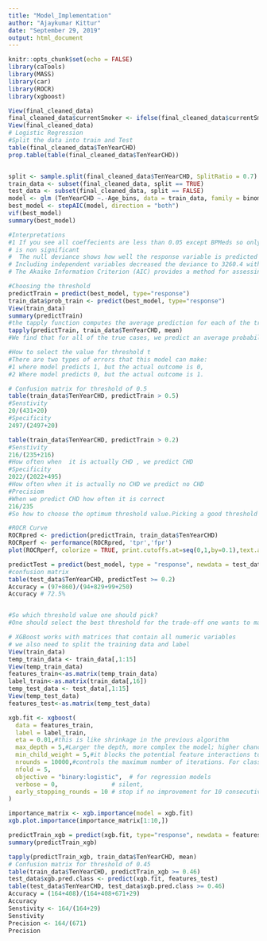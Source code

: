 ---
title: "Model_Implementation"
author: "Ajaykumar Kittur"
date: "September 29, 2019"
output: html_document
---

```{r setup}
knitr::opts_chunk$set(echo = FALSE)
library(caTools)
library(MASS)
library(car)
library(ROCR)
library(xgboost)
```

```{r cars}
View(final_cleaned_data)
final_cleaned_data$currentSmoker <- ifelse(final_cleaned_data$currentSmoker=='Yes', 1,0)
View(final_cleaned_data)
# Logistic Regression
#Split the data into train and Test 
table(final_cleaned_data$TenYearCHD)
prop.table(table(final_cleaned_data$TenYearCHD))


split <- sample.split(final_cleaned_data$TenYearCHD, SplitRatio = 0.7)
train_data <- subset(final_cleaned_data, split == TRUE)
test_data <- subset(final_cleaned_data, split == FALSE)
model <- glm (TenYearCHD ~.-Age_bins, data = train_data, family = binomial)
best_model <- stepAIC(model, direction = "both")
vif(best_model)
summary(best_model)

#Interpretations
#1 If you see all coeffecients are less than 0.05 except BPMeds so only this  variable 
# is non significant
#  The null deviance shows how well the response variable is predicted by a model that includes only the intercept. 
# Including independent variables decreased the deviance to 3260.4 with a loss of 8 degrees of freedom
# The Akaike Information Criterion (AIC) provides a method for assessing the quality of your model through comparison of related models.  It's based on the Deviance, but penalizes you for making the model more complicated. it's useful for comparing models

#Choosing the threshold
predictTrain = predict(best_model, type="response")
train_data$prob_train <- predict(best_model, type="response")
View(train_data)
summary(predictTrain)
#the tapply function computes the average prediction for each of the true outcomes.
tapply(predictTrain, train_data$TenYearCHD, mean)
#We find that for all of the true cases, we predict an average probability of about 0.23 And for all of the false cases, we predict an average probability of about 0.14

#How to select the value for threshold t
#There are two types of errors that this model can make:
#1 where model predicts 1, but the actual outcome is 0,
#2 Where model predicts 0, but the actual outcome is 1.

# Confusion matrix for threshold of 0.5
table(train_data$TenYearCHD, predictTrain > 0.5)
#Senstivity 
20/(431+20)
#Specificity 
2497/(2497+20)

table(train_data$TenYearCHD, predictTrain > 0.2)
#Senstivity 
216/(235+216)
#How often when  it is actually CHD , we predict CHD
#Specificity 
2022/(2022+495)
#How often when it is actually no CHD we predict no CHD 
#Precisiom
#When we predict CHD how often it is correct
216/235
#So how to choose the optimum threshold value.Picking a good threshold value is often challenging.A Receiver Operator Characteristic curve, or ROC curve, can help us decide which value of the threshold is best.

#ROCR Curve
ROCRpred <- prediction(predictTrain, train_data$TenYearCHD)
ROCRperf <- performance(ROCRpred, 'tpr','fpr')
plot(ROCRperf, colorize = TRUE, print.cutoffs.at=seq(0,1,by=0.1),text.adj = c(-0.2,1.7))

predictTest = predict(best_model, type = "response", newdata = test_data)
#confusion matrix
table(test_data$TenYearCHD, predictTest >= 0.2)
Accuracy = (97+860)/(94+829+99+250)
Accuracy # 72.5%


#So which threshold value one should pick?
#One should select the best threshold for the trade-off one wants to make.If you're more concerned with having a high specificity or low false positive rate, pick the threshold that maximizes the true positive rate while keeping the false positive rate really low.A threshold around (0.1, 0.5) on this ROC curve looks like a good choice in this case.On the other hand, if one is more concerned with having a high sensitivity or high true positive rate, one should pick a threshold that minimizes the false positive rate

```



```{r}
# XGBoost works with matrices that contain all numeric variables
# we also need to split the training data and label
View(train_data)
temp_train_data <- train_data[,1:15]
View(temp_train_data)
features_train<-as.matrix(temp_train_data)
label_train<-as.matrix(train_data[,16])
temp_test_data <- test_data[,1:15]
View(temp_test_data)
features_test<-as.matrix(temp_test_data)

xgb.fit <- xgboost(
  data = features_train,
  label = label_train,
  eta = 0.01,#this is like shrinkage in the previous algorithm
  max_depth = 5,#Larger the depth, more complex the model; higher chances of overfitting. There is no                  standard value for max_depth. Larger data sets require deep trees to learn the rules                   from data.
  min_child_weight = 5,#it blocks the potential feature interactions to prevent overfitting
  nrounds = 10000,#controls the maximum number of iterations. For classification, it is similar to the                    number of trees to grow.
  nfold = 5,
  objective = "binary:logistic",  # for regression models
  verbose = 0,               # silent,
  early_stopping_rounds = 10 # stop if no improvement for 10 consecutive trees
)

importance_matrix <- xgb.importance(model = xgb.fit)
xgb.plot.importance(importance_matrix[1:10,])

predictTrain_xgb = predict(xgb.fit, type="response", newdata = features_train)
summary(predictTrain_xgb)

tapply(predictTrain_xgb, train_data$TenYearCHD, mean)
# Confusion matrix for threshold of 0.45
table(train_data$TenYearCHD, predictTrain_xgb >= 0.46)
test_data$xgb.pred.class <- predict(xgb.fit, features_test)
table(test_data$TenYearCHD, test_data$xgb.pred.class >= 0.46)
Accuracy = (164+408)/(164+408+671+29)
Accuracy 
Senstivity <- 164/(164+29)
Senstivity
Precision <- 164/(671)
Precision
```




